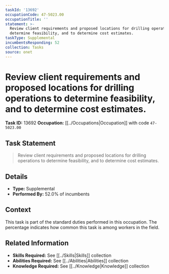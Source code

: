 ```yaml
---
taskId: '13692'
occupationCode: 47-5023.00
occupationTitle: ''
statement: >-
  Review client requirements and proposed locations for drilling operations to
  determine feasibility, and to determine cost estimates.
taskType: Supplemental
incumbentsResponding: 52
collection: Tasks
source: onet
---
```

# Review client requirements and proposed locations for drilling operations to determine feasibility, and to determine cost estimates.

**Task ID:** 13692
**Occupation:** [[../Occupations|Occupation]] with code `47-5023.00`

## Task Statement

> Review client requirements and proposed locations for drilling operations to determine feasibility, and to determine cost estimates.

## Details

- **Type:** Supplemental
- **Performed By:** 52.0% of incumbents

## Context

This task is part of the standard duties performed in this occupation. The percentage indicates how common this task is among workers in the field.

## Related Information

- **Skills Required:** See [[../Skills|Skills]] collection
- **Abilities Required:** See [[../Abilities|Abilities]] collection
- **Knowledge Required:** See [[../Knowledge|Knowledge]] collection
